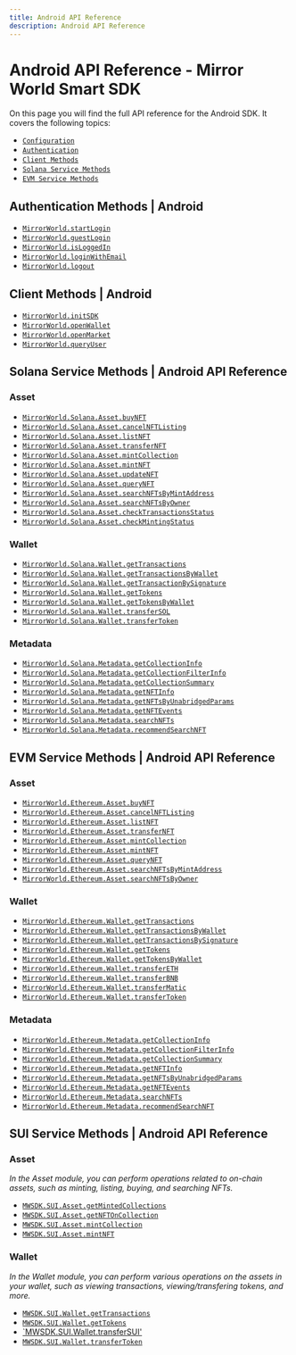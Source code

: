 ```yaml
---
title: Android API Reference
description: Android API Reference
---
```


# Android API Reference - Mirror World Smart SDK

On this page you will find the full API reference for the Android SDK. It covers the following topics:
- [`Configuration`](/api-reference/android/configuration)
- [`Authentication`](/api-reference/android/authentication)
- [`Client Methods`](/api-reference/android/client)
- [`Solana Service Methods`](/api-reference/android/solana)
- [`EVM Service Methods`](/api-reference/android/evm)

## Authentication Methods | Android
- [`MirrorWorld.startLogin`](/api-reference/android/authentication/startLogin)
- [`MirrorWorld.guestLogin`](/api-reference/android/authentication/guestLogin)
- [`MirrorWorld.isLoggedIn`](/api-reference/android/authentication/isLoggedIn)
- [`MirrorWorld.loginWithEmail`](/api-reference/android/authentication/loginWithEmail)
- [`MirrorWorld.logout`](/api-reference/android/authentication/logout)

## Client Methods | Android
- [`MirrorWorld.initSDK`](/api-reference/android/solana/client/initSDK)
- [`MirrorWorld.openWallet`](/api-reference/android/solana/client/openWallet)
- [`MirrorWorld.openMarket`](/api-reference/android/solana/client/openMarket)
- [`MirrorWorld.queryUser`](/api-reference/android/solana/client/queryUser)

## Solana Service Methods | Android API Reference

### Asset
- [`MirrorWorld.Solana.Asset.buyNFT`](/api-reference/android/solana/asset/buyNFT)
- [`MirrorWorld.Solana.Asset.cancelNFTListing`](/api-reference/android/solana/asset/cancelNFTListing)
- [`MirrorWorld.Solana.Asset.listNFT`](/api-reference/android/solana/asset/listNFT)
- [`MirrorWorld.Solana.Asset.transferNFT`](/api-reference/android/solana/asset/transferNFT)
- [`MirrorWorld.Solana.Asset.mintCollection`](/api-reference/android/solana/asset/mintCollection)
- [`MirrorWorld.Solana.Asset.mintNFT`](/api-reference/android/solana/asset/mintNFT)
- [`MirrorWorld.Solana.Asset.updateNFT`](/api-reference/android/solana/asset/updateNFT)
- [`MirrorWorld.Solana.Asset.queryNFT`](/api-reference/android/solana/asset/queryNFT)
- [`MirrorWorld.Solana.Asset.searchNFTsByMintAddress`](/api-reference/android/solana/asset/searchNFTsByMintAddress)
- [`MirrorWorld.Solana.Asset.searchNFTsByOwner`](/api-reference/android/solana/asset/searchNFTsByOwner)
- [`MirrorWorld.Solana.Asset.checkTransactionsStatus`](/api-reference/android/solana/confirmation/checkTransactionsStatus)
- [`MirrorWorld.Solana.Asset.checkMintingStatus`](/api-reference/android/solana/confirmation/checkMintingStatus)


### Wallet
- [`MirrorWorld.Solana.Wallet.getTransactions`](/api-reference/android/solana/wallet/getTransactions)
- [`MirrorWorld.Solana.Wallet.getTransactionsByWallet`](/api-reference/android/solana/wallet/getTransactionsByWallet)
- [`MirrorWorld.Solana.Wallet.getTransactionBySignature`](/api-reference/android/solana/wallet/getTransactionBySignature)
- [`MirrorWorld.Solana.Wallet.getTokens`](/api-reference/android/solana/wallet/getTokens)
- [`MirrorWorld.Solana.Wallet.getTokensByWallet`](/api-reference/android/solana/wallet/getTokensByWallet)
- [`MirrorWorld.Solana.Wallet.transferSOL`](/api-reference/android/solana/wallet/transferSOL)
- [`MirrorWorld.Solana.Wallet.transferToken`](/api-reference/android/solana/wallet/transferToken)

### Metadata
- [`MirrorWorld.Solana.Metadata.getCollectionInfo`](/api-reference/android/solana/metadata/getCollectionInfo)
- [`MirrorWorld.Solana.Metadata.getCollectionFilterInfo`](/api-reference/android/solana/metadata/getCollectionFilterInfo)
- [`MirrorWorld.Solana.Metadata.getCollectionSummary`](/api-reference/android/solana/metadata/getCollectionSummary)
- [`MirrorWorld.Solana.Metadata.getNFTInfo`](/api-reference/android/solana/metadata/getNFTInfo)
- [`MirrorWorld.Solana.Metadata.getNFTsByUnabridgedParams`](/api-reference/android/solana/metadata/getNFTsByUnabridgedParams)
- [`MirrorWorld.Solana.Metadata.getNFTEvents`](/api-reference/android/solana/metadata/getNFTEvents)
- [`MirrorWorld.Solana.Metadata.searchNFTs`](/api-reference/android/solana/metadata/searchNFTs)
- [`MirrorWorld.Solana.Metadata.recommendSearchNFT`](/api-reference/android/solana/metadata/recommendSearchNFT)

## EVM Service Methods | Android API Reference

### Asset
- [`MirrorWorld.Ethereum.Asset.buyNFT`](/api-reference/android/evm/asset/buyNFT)
- [`MirrorWorld.Ethereum.Asset.cancelNFTListing`](/api-reference/android/evm/asset/cancelNFTListing)
- [`MirrorWorld.Ethereum.Asset.listNFT`](/api-reference/android/evm/asset/listNFT)
- [`MirrorWorld.Ethereum.Asset.transferNFT`](/api-reference/android/evm/asset/transferNFT)
- [`MirrorWorld.Ethereum.Asset.mintCollection`](/api-reference/android/evm/asset/mintCollection)
- [`MirrorWorld.Ethereum.Asset.mintNFT`](/api-reference/android/evm/asset/mintNFT)
- [`MirrorWorld.Ethereum.Asset.queryNFT`](/api-reference/android/evm/asset/queryNFT)
- [`MirrorWorld.Ethereum.Asset.searchNFTsByMintAddress`](/api-reference/android/evm/asset/searchNFTsByMintAddress)
- [`MirrorWorld.Ethereum.Asset.searchNFTsByOwner`](/api-reference/android/evm/asset/searchNFTsByOwner)

### Wallet
- [`MirrorWorld.Ethereum.Wallet.getTransactions`](/api-reference/android/evm/wallet/getTransactions)
- [`MirrorWorld.Ethereum.Wallet.getTransactionsByWallet`](/api-reference/android/evm/wallet/getTransactionsByWallet)
- [`MirrorWorld.Ethereum.Wallet.getTransactionsBySignature`](/api-reference/android/evm/wallet/getTransactionsBySignature)
- [`MirrorWorld.Ethereum.Wallet.getTokens`](/api-reference/android/evm/wallet/getTokens)
- [`MirrorWorld.Ethereum.Wallet.getTokensByWallet`](/api-reference/android/evm/wallet/getTokensByWallet)
- [`MirrorWorld.Ethereum.Wallet.transferETH`](/api-reference/android/evm/wallet/transferETH)
- [`MirrorWorld.Ethereum.Wallet.transferBNB`](/api-reference/android/evm/wallet/transferBNB)
- [`MirrorWorld.Ethereum.Wallet.transferMatic`](/api-reference/android/evm/wallet/transferMatic)
- [`MirrorWorld.Ethereum.Wallet.transferToken`](/api-reference/android/evm/wallet/transferToken)

### Metadata
- [`MirrorWorld.Ethereum.Metadata.getCollectionInfo`](/api-reference/android/evm/metadata/getCollectionInfo)
- [`MirrorWorld.Ethereum.Metadata.getCollectionFilterInfo`](/api-reference/android/evm/metadata/getCollectionFilterInfo)
- [`MirrorWorld.Ethereum.Metadata.getCollectionSummary`](/api-reference/android/evm/metadata/getCollectionSummary)
- [`MirrorWorld.Ethereum.Metadata.getNFTInfo`](/api-reference/android/evm/metadata/getNFTInfo)
- [`MirrorWorld.Ethereum.Metadata.getNFTsByUnabridgedParams`](/api-reference/android/evm/metadata/getNFTsByUnabridgedParams)
- [`MirrorWorld.Ethereum.Metadata.getNFTEvents`](/api-reference/android/evm/metadata/getNFTEvents)
- [`MirrorWorld.Ethereum.Metadata.searchNFTs`](/api-reference/android/evm/metadata/searchNFTs)
- [`MirrorWorld.Ethereum.Metadata.recommendSearchNFT`](/api-reference/android/evm/metadata/recommendSearchNFT)

## SUI Service Methods | Android API Reference

### Asset
*In the Asset module, you can perform operations related to on-chain assets, such as minting, listing, buying, and searching NFTs.*

- [`MWSDK.SUI.Asset.getMintedCollections`](/api-reference/unity/sui/asset/getMintedCollections)
- [`MWSDK.SUI.Asset.getNFTOnCollection`](/api-reference/unity/sui/asset/getNFTOnCollection)
- [`MWSDK.SUI.Asset.mintCollection`](/api-reference/unity/sui/asset/mintCollection)
- [`MWSDK.SUI.Asset.mintNFT`](/api-reference/unity/sui/asset/mintNFT)

### Wallet
*In the Wallet module, you can perform various operations on the assets in your wallet, such as viewing transactions, viewing/transfering tokens, and more.*
- [`MWSDK.SUI.Wallet.getTransactions`](/api-reference/unity/sui/wallet/getTransactions)
- [`MWSDK.SUI.Wallet.getTokens`](/api-reference/unity/sui/wallet/getTokens)
- [`MWSDK.SUI.Wallet.transferSUI'](/api-reference/unity/sui/wallet/transferSUI)
- [`MWSDK.SUI.Wallet.transferToken`](/api-reference/unity/sui/wallet/transferToken)
